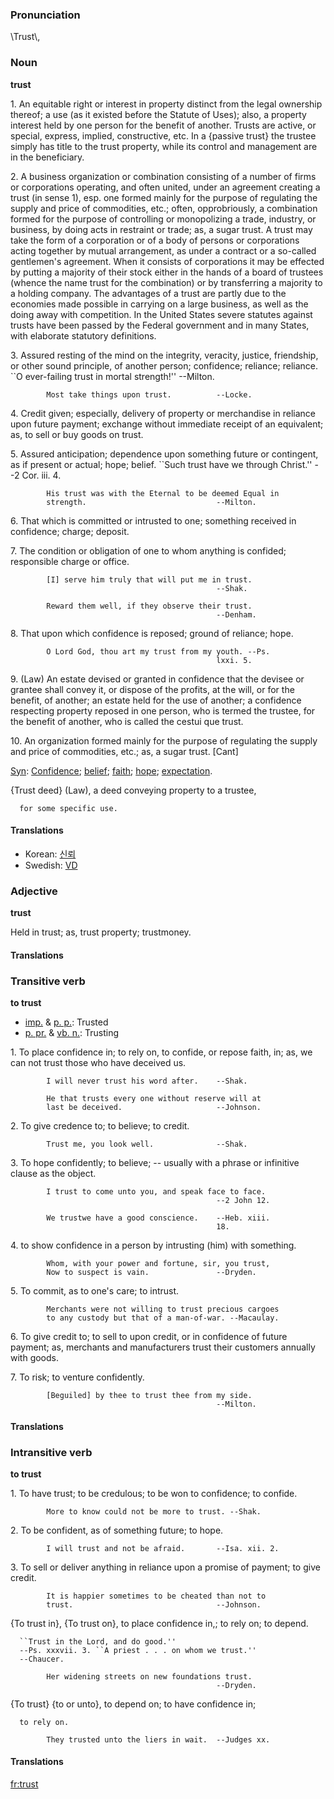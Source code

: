 === Pronunciation ===
\Trust\, 
===Noun===
'''trust'''

1. An equitable right or interest in property distinct from the legal ownership thereof; a use (as it existed before the Statute of Uses); also, a property interest held by one person for the benefit of another. Trusts are active, or special, express, implied, constructive, etc. In a {passive trust} the trustee simply has title to the trust property, while its control and management are in the beneficiary.

2. A business organization or combination consisting of a number of firms or corporations operating, and often united, under an agreement creating a trust (in sense 1), esp. one formed mainly for the purpose of regulating the supply and price of commodities, etc.; often, opprobriously, a combination formed for the purpose of controlling or monopolizing a trade, industry, or business, by doing acts in restraint or trade; as, a sugar trust. A trust may take the form of a corporation or of a body of persons or corporations acting together by mutual arrangement, as under a contract or a so-called gentlemen's agreement. When it consists of corporations it may be effected by putting a majority of their stock either in the hands of a board of trustees (whence the name trust for the combination) or by transferring a majority to a holding company. The advantages of a trust are partly due to the economies made possible in carrying    on a large business, as well as the doing away with competition. In the United States severe statutes against trusts have been passed by the Federal government and in  many States, with elaborate statutory definitions.

3. Assured resting of the mind on the integrity, veracity, justice, friendship, or other sound principle, of another person; confidence; reliance; reliance. ``O ever-failing trust in mortal strength!'' --Milton.

         Most take things upon trust.          --Locke.

4. Credit given; especially, delivery of property or merchandise in reliance upon future payment; exchange without immediate receipt of an equivalent; as, to sell or buy goods on trust.

5. Assured anticipation; dependence upon something future or contingent, as if present or actual; hope; belief. ``Such trust have we through Christ.'' --2 Cor. iii. 4.

         His trust was with the Eternal to be deemed Equal in
         strength.                             --Milton.

6. That which is committed or intrusted to one; something received in confidence; charge; deposit.

7. The condition or obligation of one to whom anything is confided; responsible charge or office.

         [I] serve him truly that will put me in trust.
                                               --Shak.

         Reward them well, if they observe their trust.
                                               --Denham.

8. That upon which confidence is reposed; ground of reliance; hope.

         O Lord God, thou art my trust from my youth. --Ps.
                                               lxxi. 5.

9. (Law) An estate devised or granted in confidence that the devisee or grantee shall convey it, or dispose of the profits, at the will, or for the benefit, of another; an estate held for the use of another; a confidence respecting property reposed in one person, who is termed the trustee, for the benefit of another, who is called the cestui que trust.

10. An organization formed mainly for the purpose of regulating the supply and price of commodities, etc.; as, a sugar trust. [Cant]

[[Syn]]: [[Confidence]]; [[belief]]; [[faith]]; [[hope]]; [[expectation]].

{Trust deed} (Law), a deed conveying property to a trustee,
   for some specific use.

====Translations====
*Korean: [[신뢰]]
*Swedish: [[VD]]

=== Adjective ===
'''trust'''

Held in trust; as, trust property; trustmoney.

====Translations====

=== Transitive verb ===
'''to trust'''

*[[imp.]] & [[p. p.]]: Trusted
*[[p. pr.]] & [[vb. n.]]: Trusting

1. To place confidence in; to rely on, to confide, or repose faith, in; as, we can not trust those who have deceived us.

         I will never trust his word after.    --Shak.

         He that trusts every one without reserve will at
         last be deceived.                     --Johnson.

2. To give credence to; to believe; to credit.

         Trust me, you look well.              --Shak.

3. To hope confidently; to believe; -- usually with a phrase or infinitive clause as the object.

         I trust to come unto you, and speak face to face.
                                               --2 John 12.

         We trustwe have a good conscience.    --Heb. xiii.
                                               18.

4. to show confidence in a person by intrusting (him) with something.

         Whom, with your power and fortune, sir, you trust,
         Now to suspect is vain.               --Dryden.

5. To commit, as to one's care; to intrust.

         Merchants were not willing to trust precious cargoes
         to any custody but that of a man-of-war. --Macaulay.

6. To give credit to; to sell to upon credit, or in confidence of future payment; as, merchants and manufacturers trust their customers annually with goods.

7. To risk; to venture confidently.

         [Beguiled] by thee to trust thee from my side.
                                               --Milton.
====Translations====

=== Intransitive verb ===
'''to trust'''

1. To have trust; to be credulous; to be won to confidence; to confide.

         More to know could not be more to trust. --Shak.

2. To be confident, as of something future; to hope.

         I will trust and not be afraid.       --Isa. xii. 2.

3. To sell or deliver anything in reliance upon a promise of payment; to give credit.

         It is happier sometimes to be cheated than not to
         trust.                                --Johnson.

{To trust in}, {To trust on}, to place confidence in,; to rely on; to depend.
   ``Trust in the Lord, and do good.''
   --Ps. xxxvii. 3. ``A priest . . . on whom we trust.''
   --Chaucer.

         Her widening streets on new foundations trust.
                                               --Dryden.


{To trust} {to or unto}, to depend on; to have confidence in;
   to rely on.

         They trusted unto the liers in wait.  --Judges xx.

====Translations====

[[fr:trust]]